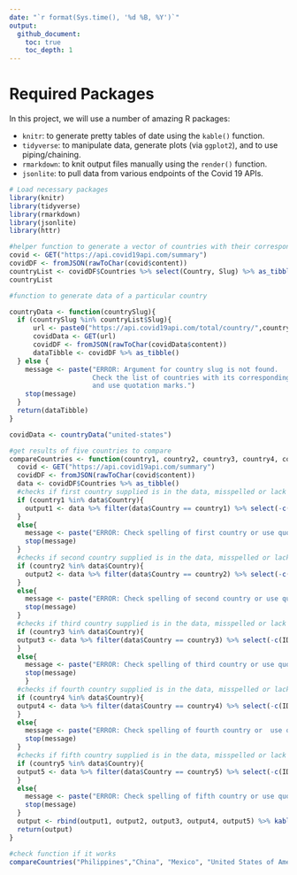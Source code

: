 ```yaml
---
date: "`r format(Sys.time(), '%d %B, %Y')`"
output:
  github_document:
    toc: true
    toc_depth: 1
---
```


# Required Packages
In this project, we will use a number of amazing R packages:

  * `knitr`: to generate pretty tables of date using the `kable()` function.  
  * `tidyverse`: to manipulate data, generate plots (via `ggplot2`), and to use piping/chaining.  
  * `rmarkdown`: to knit output files manually using the `render()` function.  
  * `jsonlite`: to pull data from various endpoints of the Covid 19 APIs.
  
```r
# Load necessary packages
library(knitr)
library(tidyverse)
library(rmarkdown)
library(jsonlite)
library(httr)
```

```r
#helper function to generate a vector of countries with their corresponding Slug name.
covid <- GET("https://api.covid19api.com/summary")
covidDF <- fromJSON(rawToChar(covid$content))
countryList <- covidDF$Countries %>% select(Country, Slug) %>% as_tibble()
countryList
```


```r
#function to generate data of a particular country

countryData <- function(countrySlug){
  if (countrySlug %in% countryList$Slug){
      url <- paste0("https://api.covid19api.com/total/country/",countrySlug)
      covidData <- GET(url)
      covidDF <- fromJSON(rawToChar(covidData$content))
      dataTibble <- covidDF %>% as_tibble()
  } else {
    message <- paste("ERROR: Argument for country slug is not found.
                     Check the list of countries with its corresponding slug name
                     and use quotation marks.")
    stop(message)
  }
  return(dataTibble)
}

covidData <- countryData("united-states")
```


```r
#get results of five countries to compare
compareCountries <- function(country1, country2, country3, country4, country5){
  covid <- GET("https://api.covid19api.com/summary")
  covidDF <- fromJSON(rawToChar(covid$content))
  data <- covidDF$Countries %>% as_tibble()
  #checks if first country supplied is in the data, misspelled or lack quotation marks
  if (country1 %in% data$Country){
    output1 <- data %>% filter(data$Country == country1) %>% select(-c(ID,Slug, Premium))
  }
  else{
    message <- paste("ERROR: Check spelling of first country or use quotation marks.")
    stop(message)
  }
  #checks if second country supplied is in the data, misspelled or lack quotation marks
  if (country2 %in% data$Country){
    output2 <- data %>% filter(data$Country == country2) %>% select(-c(ID,Slug, Premium))
  }
  else{
    message <- paste("ERROR: Check spelling of second country or use quotation marks.")
    stop(message)
  }
  #checks if third country supplied is in the data, misspelled or lack quotation marks
  if (country3 %in% data$Country){
  output3 <- data %>% filter(data$Country == country3) %>% select(-c(ID,Slug, Premium))
  }
  else{
    message <- paste("ERROR: Check spelling of third country or use quotation marks.")
    stop(message)
    }
  #checks if fourth country supplied is in the data, misspelled or lack quotation marks  
  if (country4 %in% data$Country){
  output4 <- data %>% filter(data$Country == country4) %>% select(-c(ID,Slug, Premium))
  }
  else{
    message <- paste("ERROR: Check spelling of fourth country or  use quotation marks.")
    stop(message)
  }
  #checks if fifth country supplied is in the data, misspelled or lack quotation marks  
  if (country5 %in% data$Country){
  output5 <- data %>% filter(data$Country == country5) %>% select(-c(ID,Slug, Premium))
  }
  else{
    message <- paste("ERROR: Check spelling of fifth country or use quotation marks.")
    stop(message)
  }
  output <- rbind(output1, output2, output3, output4, output5) %>% kable()
  return(output)
}

#check function if it works
compareCountries("Philippines","China", "Mexico", "United States of America", "Australia")

```


